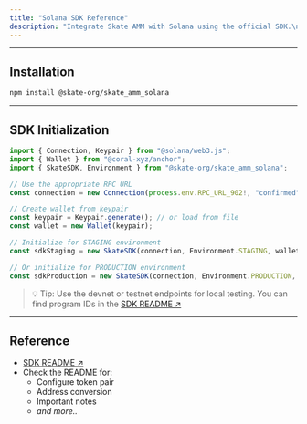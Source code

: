 ```yaml
---
title: "Solana SDK Reference"
description: "Integrate Skate AMM with Solana using the official SDK.\n\nThis SDK provides all the helpers for adding liquidity, swapping tokens, and burning liquidity."
---
```


---

## Installation

```bash
npm install @skate-org/skate_amm_solana
```

---

## SDK Initialization

```typescript
import { Connection, Keypair } from "@solana/web3.js";
import { Wallet } from "@coral-xyz/anchor";
import { SkateSDK, Environment } from "@skate-org/skate_amm_solana";

// Use the appropriate RPC URL
const connection = new Connection(process.env.RPC_URL_902!, "confirmed");

// Create wallet from keypair
const keypair = Keypair.generate(); // or load from file
const wallet = new Wallet(keypair);

// Initialize for STAGING environment
const sdkStaging = new SkateSDK(connection, Environment.STAGING, wallet);

// Or initialize for PRODUCTION environment
const sdkProduction = new SkateSDK(connection, Environment.PRODUCTION, wallet);
```

> 💡 Tip: Use the devnet or testnet endpoints for local testing.
> You can find program IDs in the [SDK README ↗](https://www.npmjs.com/package/@skate-org/skate_amm_solana)

---

## Reference

- [SDK README ↗](https://www.npmjs.com/package/@skate-org/skate_amm_solana#installation)
- Check the README for:
  - Configure token pair
  - Address conversion
  - Important notes
  - _and more.._
